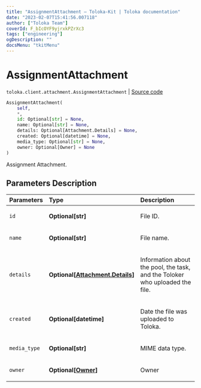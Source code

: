 ```yaml
---
title: "AssignmentAttachment — Toloka-Kit | Toloka documentation"
date: "2023-02-07T15:41:56.007118"
author: ["Toloka Team"]
coverId: F_bIcOYF9yjrxkPZrXc3
tags: ["engineering"]
ogDescription: ""
docsMenu: "tkitMenu"
---
```


# AssignmentAttachment
`toloka.client.attachment.AssignmentAttachment` | [Source code](https://github.com/Toloka/toloka-kit/blob/v1.1.3/src/client/attachment.py#L55)

```python
AssignmentAttachment(
    self,
    *,
    id: Optional[str] = None,
    name: Optional[str] = None,
    details: Optional[Attachment.Details] = None,
    created: Optional[datetime] = None,
    media_type: Optional[str] = None,
    owner: Optional[Owner] = None
)
```

Assignment Attachment.

## Parameters Description

| Parameters | Type | Description |
| :----------| :----| :-----------|
`id`|**Optional\[str\]**|<p>File ID.</p>
`name`|**Optional\[str\]**|<p>File name.</p>
`details`|**Optional\[[Attachment.Details](/docs/toloka-kit/reference/toloka.client.attachment.Attachment.Details)\]**|<p>Information about the pool, the task, and the Toloker who uploaded the file.</p>
`created`|**Optional\[datetime\]**|<p>Date the file was uploaded to Toloka.</p>
`media_type`|**Optional\[str\]**|<p>MIME data type.</p>
`owner`|**Optional\[[Owner](/docs/toloka-kit/reference/toloka.client.owner.Owner)\]**|<p>Owner</p>
